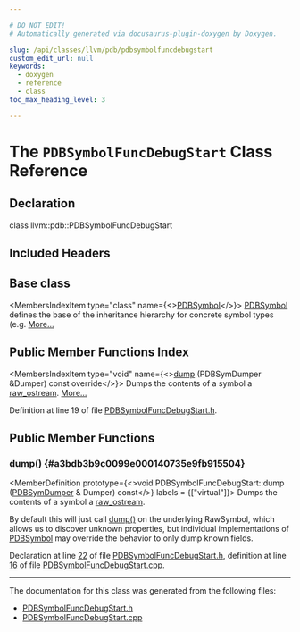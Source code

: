 ```yaml
---

# DO NOT EDIT!
# Automatically generated via docusaurus-plugin-doxygen by Doxygen.

slug: /api/classes/llvm/pdb/pdbsymbolfuncdebugstart
custom_edit_url: null
keywords:
  - doxygen
  - reference
  - class
toc_max_heading_level: 3

---
```





# The `PDBSymbolFuncDebugStart` Class Reference

<DoxygenPage pluginConfig={pluginConfig}>



## Declaration

<CodeBlock>class llvm::pdb::PDBSymbolFuncDebugStart</CodeBlock>

## Included Headers

<IncludesList>
<IncludesListItem
  filePath="llvm/DebugInfo/PDB/PDBSymbolFuncDebugStart.h"
  permalink="/docs/api/files/include/include/llvm/include/llvm/debuginfo/include/llvm/debuginfo/pdb/pdbsymbolfuncdebugstart-h"
  isLocal="true" />
</IncludesList>

## Base class

<MembersIndex>

<MembersIndexItem
  type="class"
  name={<><a href="/docs/api/classes/llvm/pdb/pdbsymbol">PDBSymbol</a></>}>
<a href="/docs/api/classes/llvm/pdb/pdbsymbol">PDBSymbol</a> defines the base of the inheritance hierarchy for concrete symbol types (e.g. <a href="/docs/api/classes/llvm/pdb/pdbsymbol/#details">More...</a>
</MembersIndexItem>

</MembersIndex>

## Public Member Functions Index

<MembersIndex>

<MembersIndexItem
  type="void"
  name={<><a href="#a3bdb3b9c0099e000140735e9fb915504">dump</a> (PDBSymDumper &amp;Dumper) const override</>}>
Dumps the contents of a symbol a <a href="/docs/api/classes/llvm/raw-ostream">raw&#95;ostream</a>. <a href="#a3bdb3b9c0099e000140735e9fb915504">More...</a>
</MembersIndexItem>

</MembersIndex>


Definition at line 19 of file <a href="/docs/api/files/include/include/llvm/include/llvm/debuginfo/include/llvm/debuginfo/pdb/pdbsymbolfuncdebugstart-h">PDBSymbolFuncDebugStart.h</a>.

<SectionDefinition>

## Public Member Functions

### dump() {#a3bdb3b9c0099e000140735e9fb915504}

<MemberDefinition
  prototype={<>void PDBSymbolFuncDebugStart::dump (<a href="/docs/api/classes/llvm/pdb/pdbsymdumper">PDBSymDumper</a> &amp; Dumper) const</>}
  labels = {["virtual"]}>
Dumps the contents of a symbol a <a href="/docs/api/classes/llvm/raw-ostream">raw&#95;ostream</a>.

By default this will just call <a href="#a3bdb3b9c0099e000140735e9fb915504">dump()</a> on the underlying RawSymbol, which allows us to discover unknown properties, but individual implementations of <a href="/docs/api/classes/llvm/pdb/pdbsymbol">PDBSymbol</a> may override the behavior to only dump known fields.

Declaration at line <a href="/docs/api/files/include/include/llvm/include/llvm/debuginfo/include/llvm/debuginfo/pdb/pdbsymbolfuncdebugstart-h/#l00022">22</a> of file <a href="/docs/api/files/include/include/llvm/include/llvm/debuginfo/include/llvm/debuginfo/pdb/pdbsymbolfuncdebugstart-h">PDBSymbolFuncDebugStart.h</a>, definition at line <a href="/docs/api/files/lib/lib/debuginfo/lib/debuginfo/pdb/pdbsymbolfuncdebugstart-cpp/#l00016">16</a> of file <a href="/docs/api/files/lib/lib/debuginfo/lib/debuginfo/pdb/pdbsymbolfuncdebugstart-cpp">PDBSymbolFuncDebugStart.cpp</a>.
</MemberDefinition>

</SectionDefinition>

<hr/>

The documentation for this class was generated from the following files:

<ul>
<li><a href="/docs/api/files/include/include/llvm/include/llvm/debuginfo/include/llvm/debuginfo/pdb/pdbsymbolfuncdebugstart-h">PDBSymbolFuncDebugStart.h</a></li>
<li><a href="/docs/api/files/lib/lib/debuginfo/lib/debuginfo/pdb/pdbsymbolfuncdebugstart-cpp">PDBSymbolFuncDebugStart.cpp</a></li>
</ul>

</DoxygenPage>
